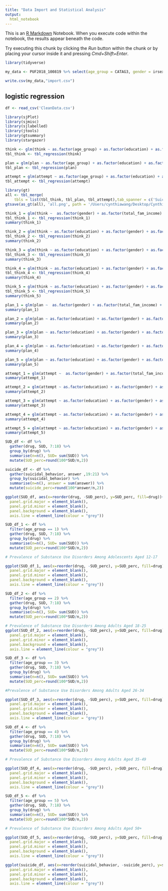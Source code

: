```yaml
---
title: "Data Import and Statistical Analysis"
output:
  html_notebook
---
```


This is an [R Markdown](http://rmarkdown.rstudio.com) Notebook. When you execute code within the notebook, the results appear beneath the code. 

Try executing this chunk by clicking the *Run* button within the chunk or by placing your cursor inside it and pressing *Cmd+Shift+Enter*. 

```r
library(tidyverse)
```


```r
my_data <- PUF2018_100819 %>% select(age_group = CATAG3, gender = irsex, education = eduhighcat,total_fam_income = IRFAMIN3,marital_status = irmarit,youth_depression = ymdeyr,adult_depression = amdeyr,nicotine = dnicnsp,alcohol = depndalc,marijuana = depndmrj,cocaine = depndcoc,heroin = depndher,hallucinogen = depndpyhal,inhalant = depndpyinh,methamphetamine = depndpymth,pain_reliever = depndpypnr,tranquilizer = depndpytrq,stimulant = depndpystm,psychotherapeutic = depndpypsy,adult_think = adwrsthk,adult_plan = adwrspln,adult_attempt = adwrsatp,youth_think = yowrsthk,youth_plan = yowrspln,youth_attempt = yowrsatp) %>% filter(youth_depression == 1|adult_depression == 1)
```


```r
write.csv(my_data,"import.csv")
```


## logistic regression

```r
df <- read_csv('CleanData.csv')
```

```r
library(sjPlot)
library(sjmisc)
library(sjlabelled)
library(jtools)
library(gtsummary)
library(stargazer)
```


```r
think <- glm(think ~ as.factor(age_group) + as.factor(education) + as.factor(gender) + as.factor(total_fam_income) + as.factor(marital_status) + nicotine + alcohol + marijuana + cocaine + heroin + hallucinogen + inhalant + methamphetamine + pain_reliever + tranquilizer + stimulant + psychotherapeutic, df, family = binomial)
tbl_think <- tbl_regression(think)
```


```r
plan = glm(plan ~ as.factor(age_group) + as.factor(education) + as.factor(gender) + as.factor(total_fam_income) + as.factor(marital_status) + nicotine + alcohol + marijuana + cocaine + heroin + hallucinogen + inhalant + methamphetamine + pain_reliever + tranquilizer + stimulant + psychotherapeutic, df,  family = binomial)
tbl_plan <- tbl_regression(plan)
```

```r
attempt = glm(attempt ~ as.factor(age_group) + as.factor(education) + as.factor(gender) + as.factor(total_fam_income) + as.factor(marital_status) + nicotine + alcohol + marijuana + cocaine + heroin + hallucinogen + inhalant + methamphetamine + pain_reliever + tranquilizer + stimulant + psychotherapeutic, df,  family = binomial)
tbl_attempt <- tbl_regression(attempt)
```

```r
library(gt)
all <- tbl_merge(
    tbls = list(tbl_think, tbl_plan, tbl_attempt),tab_spanner = c('Suicidal thoughts', 'Suicidal plan', 'Suicidal attempt'))
gtsave(as_gt(all), 'all.png', path = '/Users/cynthiawang/Desktop/Cynthia/Columbia_University/SPRING/Thesis/data')
```

```r
think_1 = glm(think ~  as.factor(gender) + as.factor(total_fam_income) + as.factor(marital_status) + nicotine + alcohol + marijuana + cocaine + heroin + hallucinogen + inhalant + methamphetamine + pain_reliever + tranquilizer + stimulant + psychotherapeutic, df, subset = df['age_group'] == 1, family = binomial)
tbl_think_1 <- tbl_regression(think_1)
summary(think_1)
```

```r
think_2 = glm(think ~ as.factor(education) + as.factor(gender) + as.factor(total_fam_income) + as.factor(marital_status) + nicotine + alcohol + marijuana + cocaine + heroin + hallucinogen + inhalant + methamphetamine + pain_reliever + tranquilizer + stimulant + psychotherapeutic, df, subset = df['age_group'] == 2, family = binomial)
tbl_think_2 <- tbl_regression(think_2)
summary(think_2)
```

```r
think_3 = glm(think ~ as.factor(education) + as.factor(gender) + as.factor(total_fam_income) + as.factor(marital_status) + nicotine + alcohol + marijuana + cocaine + heroin + hallucinogen + inhalant + methamphetamine + pain_reliever + tranquilizer + stimulant + psychotherapeutic, df, subset = df['age_group'] == 3, family = binomial)
tbl_think_3 <- tbl_regression(think_3)
summary(think_3)
```


```r
think_4 = glm(think ~ as.factor(education) + as.factor(gender) + as.factor(total_fam_income) + as.factor(marital_status) + nicotine + alcohol + marijuana + cocaine + heroin + hallucinogen + inhalant + methamphetamine + pain_reliever + tranquilizer + stimulant + psychotherapeutic, df, subset = df['age_group'] == 4, family = binomial)
tbl_think_4 <- tbl_regression(think_4)
summary(think_4)
```


```r
think_5 = glm(think ~ as.factor(education) + as.factor(gender) + as.factor(total_fam_income) + as.factor(marital_status) + nicotine + alcohol + marijuana + cocaine + heroin + hallucinogen + inhalant + methamphetamine + pain_reliever + tranquilizer + stimulant + psychotherapeutic, df, subset = df['age_group'] == 5, family = binomial)
tbl_think_5 <- tbl_regression(think_5)
summary(think_5)
```


```r
plan_1 = glm(plan ~  as.factor(gender) + as.factor(total_fam_income) + as.factor(marital_status) + nicotine + alcohol + marijuana + cocaine + heroin + hallucinogen + inhalant + methamphetamine + pain_reliever + tranquilizer + stimulant + psychotherapeutic, df, subset = df['age_group'] == 1, family = binomial)
summary(plan_1)
```

```r
plan_2 = glm(plan ~ as.factor(education) + as.factor(gender) + as.factor(total_fam_income) + as.factor(marital_status) + nicotine + alcohol + marijuana + cocaine + heroin + hallucinogen + inhalant + methamphetamine + pain_reliever + tranquilizer + stimulant + psychotherapeutic, df, subset = df['age_group'] == 2, family = binomial)
summary(plan_2)
```

```r
plan_3 = glm(plan ~ as.factor(education) + as.factor(gender) + as.factor(total_fam_income) + as.factor(marital_status) + nicotine + alcohol + marijuana + cocaine + heroin + hallucinogen + inhalant + methamphetamine + pain_reliever + tranquilizer + stimulant + psychotherapeutic, df, subset = df['age_group'] == 3, family = binomial)
summary(plan_3)
```

```r
plan_4 = glm(plan ~ as.factor(education) + as.factor(gender) + as.factor(total_fam_income) + as.factor(marital_status) + nicotine + alcohol + marijuana + cocaine + heroin + hallucinogen + inhalant + methamphetamine + pain_reliever + tranquilizer + stimulant + psychotherapeutic, df, subset = df['age_group'] == 4, family = binomial)
summary(plan_4)
```

```r
plan_5 = glm(plan ~ as.factor(education) + as.factor(gender) + as.factor(total_fam_income) + as.factor(marital_status) + nicotine + alcohol + marijuana + cocaine + heroin + hallucinogen + inhalant + methamphetamine + pain_reliever + tranquilizer + stimulant + psychotherapeutic, df, subset = df['age_group'] == 5, family = binomial)
summary(plan_5)
```

```r
attempt_1 = glm(attempt ~  as.factor(gender) + as.factor(total_fam_income) + as.factor(marital_status) + nicotine + alcohol + marijuana + cocaine + heroin + hallucinogen + inhalant + methamphetamine + pain_reliever + tranquilizer + stimulant + psychotherapeutic, df, subset = df['age_group'] == 1, family = binomial)
summary(attempt_1)
```

```r
attempt_2 = glm(attempt ~ as.factor(education) + as.factor(gender) + as.factor(total_fam_income) + as.factor(marital_status) + nicotine + alcohol + marijuana + cocaine + heroin + hallucinogen + inhalant + methamphetamine + pain_reliever + tranquilizer + stimulant + psychotherapeutic, df, subset = df['age_group'] == 2, family = binomial)
summary(attempt_2)
```

```r
attempt_3 = glm(attempt ~ as.factor(education) + as.factor(gender) + as.factor(total_fam_income) + as.factor(marital_status) + nicotine + alcohol + marijuana + cocaine + heroin + hallucinogen + inhalant + methamphetamine + pain_reliever + tranquilizer + stimulant + psychotherapeutic, df, subset = df['age_group'] == 3, family = binomial)
summary(attempt_3)
```

```r
attempt_4 = glm(attempt ~ as.factor(education) + as.factor(gender) + as.factor(total_fam_income) + as.factor(marital_status) + nicotine + alcohol + marijuana + cocaine + heroin + hallucinogen + inhalant + methamphetamine + pain_reliever + tranquilizer + stimulant + psychotherapeutic, df, subset = df['age_group'] == 4, family = binomial)
summary(attempt_4)
```

```r
attempt_5 = glm(attempt ~ as.factor(education) + as.factor(gender) + as.factor(total_fam_income) + as.factor(marital_status) + nicotine + alcohol + marijuana + cocaine + heroin + hallucinogen + inhalant + methamphetamine + pain_reliever + tranquilizer + stimulant + psychotherapeutic, df, subset = df['age_group'] == 5, family = binomial)
summary(attempt_5)
```


```r
SUD_df <- df %>% 
  gather(drug, SUD, 7:18) %>% 
  group_by(drug) %>%
  summarise(n=n(), SUD= sum(SUD)) %>% 
  mutate(SUD_perc=round(100*SUD/n,2))
```

```r
suicide_df <- df %>% 
  gather(suicidal_behavior, answer ,19:21) %>% 
  group_by(suicidal_behavior) %>%
  summarise(n=n(), answer = sum(answer)) %>% 
  mutate(suicide_perc=round(100*answer/n,2))
```

```r
ggplot(SUD_df, aes(x=reorder(drug, -SUD_perc), y=SUD_perc, fill=drug))+ geom_bar(position = 'dodge', stat = "identity", width = .7, fill = 'grey') + labs(x='Substance Use Disorder', y="Percent(%)") + theme(legend.position = "none") + theme(axis.text.x = element_text(angle = 45, hjust = 1)) + geom_text(aes(label = SUD_perc, size = 1, vjust = -0.1)) + theme(text = element_text(size = 11), panel.border = element_blank(),  
  panel.grid.major = element_blank(),
  panel.grid.minor = element_blank(),
  panel.background = element_blank(),
  axis.line = element_line(colour = "grey"))
```

```r
SUD_df_1 <- df %>%
  filter(age_group == 1) %>%
  gather(drug, SUD, 7:18) %>% 
  group_by(drug) %>%
  summarise(n=n(), SUD= sum(SUD)) %>% 
  mutate(SUD_perc=round(100*SUD/n,2))
```


```r
# Prevalence of Substance Use Disorders Among Adolescents Aged 12-17

ggplot(SUD_df_1, aes(x=reorder(drug, -SUD_perc), y=SUD_perc, fill=drug))+ geom_bar(position = 'dodge', stat = "identity", width = .7, fill = 'grey') + labs(x='Substance Use Disorder', y="Percent(%)") + theme(legend.position = "none") + theme(axis.text.x = element_text(angle = 45, hjust = 1)) + geom_text(aes(label = SUD_perc, size = 1, vjust = -0.05)) + theme(text = element_text(size = 11), panel.border = element_blank(),  
  panel.grid.major = element_blank(),
  panel.grid.minor = element_blank(),
  panel.background = element_blank(),
  axis.line = element_line(colour = "grey"))
```

```r
SUD_df_2 <- df %>%
  filter(age_group == 2) %>%
  gather(drug, SUD, 7:18) %>% 
  group_by(drug) %>%
  summarise(n=n(), SUD= sum(SUD)) %>% 
  mutate(SUD_perc=round(100*SUD/n,2))
```


```r
# Prevalence of Substance Use Disorders Among Adults Aged 18-25
ggplot(SUD_df_2, aes(x=reorder(drug, -SUD_perc), y=SUD_perc, fill=drug))+ geom_bar(position = 'dodge', stat = "identity", width = .7, fill = 'grey') + labs(x='Substance Use Disorder', y="Percent(%)") + theme(legend.position = "none") + theme(axis.text.x = element_text(angle = 45, hjust = 1)) + geom_text(aes(label = SUD_perc, size = 1, vjust = -0.05)) + theme(text = element_text(size = 11), panel.border = element_blank(),  
  panel.grid.major = element_blank(),
  panel.grid.minor = element_blank(),
  panel.background = element_blank(),
  axis.line = element_line(colour = "grey"))
```

```r
SUD_df_3 <- df %>%
  filter(age_group == 3) %>%
  gather(drug, SUD, 7:18) %>% 
  group_by(drug) %>%
  summarise(n=n(), SUD= sum(SUD)) %>% 
  mutate(SUD_perc=round(100*SUD/n,2))
```


```r
#Prevalence of Substance Use Disorders Among Adults Aged 26-34

ggplot(SUD_df_3, aes(x=reorder(drug, -SUD_perc), y=SUD_perc, fill=drug))+ geom_bar(position = 'dodge', stat = "identity", width = .7, fill = 'grey') + labs(x='Substance Use Disorder', y="Percent(%)") + theme(legend.position = "none") + theme(axis.text.x = element_text(angle = 45, hjust = 1)) + geom_text(aes(label = SUD_perc, size = 1, vjust = -0.05)) + theme(text = element_text(size = 11), panel.border = element_blank(),  
  panel.grid.major = element_blank(),
  panel.grid.minor = element_blank(),
  panel.background = element_blank(),
  axis.line = element_line(colour = "grey"))
```

```r
SUD_df_4 <- df %>%
  filter(age_group == 4) %>%
  gather(drug, SUD, 7:18) %>% 
  group_by(drug) %>%
  summarise(n=n(), SUD= sum(SUD)) %>% 
  mutate(SUD_perc=round(100*SUD/n,2))
```


```r
# Prevalence of Substance Use Disorders Among Adults Aged 35-49

ggplot(SUD_df_4, aes(x=reorder(drug, -SUD_perc), y=SUD_perc, fill=drug))+ geom_bar(position = 'dodge', stat = "identity", width = .7, fill = 'grey') + labs(x='Substance Use Disorder', y="Percent(%)") + theme(legend.position = "none") + theme(axis.text.x = element_text(angle = 45, hjust = 1)) + geom_text(aes(label = SUD_perc, size = 1, vjust = -0.05)) + theme(text = element_text(size = 11), panel.border = element_blank(),  
  panel.grid.major = element_blank(),
  panel.grid.minor = element_blank(),
  panel.background = element_blank(),
  axis.line = element_line(colour = "grey"))
```


```r
SUD_df_5 <- df %>%
  filter(age_group == 5) %>%
  gather(drug, SUD, 7:18) %>% 
  group_by(drug) %>%
  summarise(n=n(), SUD= sum(SUD)) %>% 
  mutate(SUD_perc=round(100*SUD/n,2))
```


```r
# Prevalence of Substance Use Disorders Among Adults Aged 50+

ggplot(SUD_df_5, aes(x=reorder(drug, -SUD_perc), y=SUD_perc, fill=drug))+ geom_bar(position = 'dodge', stat = "identity", width = .7, fill = 'grey') + labs(x='Substance Use Disorder', y="Percent(%)") + theme(legend.position = "none") + theme(axis.text.x = element_text(angle = 45, hjust = 1)) + geom_text(aes(label = SUD_perc, size = 1, vjust = -0.05)) + theme(text = element_text(size = 11), panel.border = element_blank(),  
  panel.grid.major = element_blank(),
  panel.grid.minor = element_blank(),
  panel.background = element_blank(),
  axis.line = element_line(colour = "grey"))
```





```r
ggplot(suicide_df, aes(x=reorder(suicidal_behavior, -suicide_perc), y=suicide_perc, fill=suicidal_behavior))+ geom_bar(position = 'dodge', stat = "identity", width = .3, fill = 'grey') + labs(x='Suicidal Thoughts/Behaviors', y="Percent(%)") + theme(legend.position = "none") + geom_text(aes(label = suicide_perc, size = 5, vjust = -0.2)) + theme(text = element_text(size = 11), panel.border = element_blank(),  
  panel.grid.major = element_blank(),
  panel.grid.minor = element_blank(),
  panel.background = element_blank(),
  axis.line = element_line(colour = "grey"))
```




